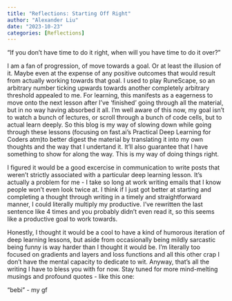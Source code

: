 ```yaml
---
title: "Reflections: Starting Off Right"
author: "Alexander Liu"
date: "2023-10-23"
categories: [Reflections]
---
```

"If you don't have time to do it right, when will you have time to do it over?"

I am a fan of progression, of move towards a goal. Or at least the illusion of it. Maybe even at the expense of any positive outcomes that would result from actually working towards that goal. I used to play RuneScape, so an arbitrary number ticking upwards towards another completely arbitrary threshold appealed to me. 
For learning, this manifests as a eagerness to move onto the next lesson after I've 'finished' going through all the material, but in no way having absorbed it all. I'm well aware of this now, my goal isn't to watch a bunch of lectures, or scroll through a bunch of code cells, but to actual learn deeply. So this blog is my way of slowing down while going through these lessons (focusing on fast.ai's Practical Deep Learning for Coders atm)to better digest the material by translating it into my own thoughts and the way that I undertand it. It'll also guarantee that I have something to show for along the way. This is my way of doing things right. 

I figured it would be a good excercise in communication to write posts that weren't strictly associated with a particular deep learning lesson. It's actually a problem for me - I take so long at work writing emails that I know people won't even look twice at. I think if I just got better at starting and completing a thought through writing in a timely and straightforward manner, I could literally multiply my productive. I've rewritten the last sentence like 4 times and you probably didn't even read it, so this seems like a productive goal to work towards.

Honestly, I thought it would be a cool to have a kind of humorous iteration of deep learning lessons, but aside from occasionally being mildly sarcastic being funny is way harder than I thought it would be. I'm literally too focused on gradients and layers and loss functions and all this other crap I don't have the mental capacity to dedicate to wit. Anyway, that's all the writing I have to bless you with for now. Stay tuned for more mind-melting musings and profound quotes - like this one: 

"bebi" - my gf